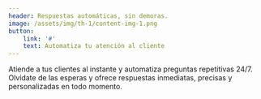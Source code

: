 ```yaml
---
header: Respuestas automáticas, sin demoras.
image: /assets/img/th-1/content-img-1.png
button: 
    link: '#'
    text: Automatiza tu atención al cliente
---
```

Atiende a tus clientes al instante y automatiza preguntas repetitivas 24/7. Olvídate de las esperas y ofrece respuestas inmediatas, precisas y personalizadas en todo momento.